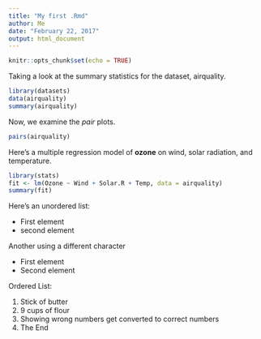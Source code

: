 ```yaml
---
title: "My first .Rmd"
author: Me
date: "February 22, 2017"
output: html_document
---
```


```r
knitr::opts_chunk$set(echo = TRUE)
```

Taking a look at the summary statistics for the dataset, airquality.

```r
library(datasets)
data(airquality)
summary(airquality)
```

Now, we examine the *pair* plots.

```r
pairs(airquality)
```

Here's a multiple regression model of **ozone** on wind, solar radiation, and temperature.

```r
library(stats)
fit <- lm(Ozone ~ Wind + Solar.R + Temp, data = airquality)
summary(fit)
```

Here's an unordered list:

* First element
* second element

Another using a different character

- First element
- Second element

Ordered List:

1. Stick of butter
2. 9 cups of flour
8. Showing wrong numbers get converted to correct numbers
4. The End
